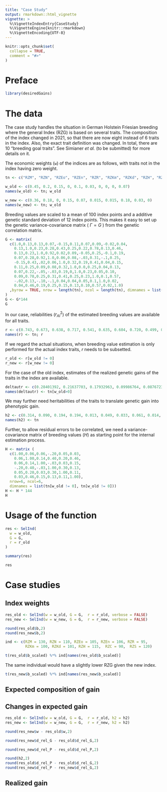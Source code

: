```yaml
---
title: "Case Study"
output: rmarkdown::html_vignette
vignette: >
  %\VignetteIndexEntry{CaseStudy}
  %\VignetteEngine{knitr::rmarkdown}
  %\VignetteEncoding{UTF-8}
---
```


```r
knitr::opts_chunk$set(
  collapse = TRUE,
  comment = "#>"
)
```

# Preface

```r
library(desiredGains)
```

# The data

The case study handles the situation in German Holstein Friesian breeding where the general Index (RZG) is based on several traits. The composition of the index changed in 2021, so that there are now eight instead of 6 traits in the index. Also, the exact trait definition was changed. In total, there are 10 "breeding goal traits". See Simianer *et al.* (to be submitted) for more details on it.

The economic weights (`w`) of the indices are as follows, with traits not in the index having zero weight.

```r
tn <- c("RZM", "RZN", "RZEo", "RZEn", "RZR", "RZKm", "RZKd", "RZH", "RZC", "RZS")

w_old <- c(0.45, 0.2, 0.15, 0, 0.1, 0.03, 0, 0, 0, 0.07)
names(w_old) <- tn; w_old

w_new <- c(0.36, 0.18, 0, 0.15, 0.07, 0.015, 0.015, 0.18, 0.03, 0)
names(w_new) <- tn; w_old

```

Breeding values are scaled to a mean of 100 index points and a additive genetic standard deviation of 12 index points. This makes it easy to set up the genetic variance-covariance matrix ( $\Gamma = G$ ) from the genetic correlation matrix.

```r
G <- matrix(
  c(1.0,0.13,0.13,0.07,-0.15,0.11,0.07,0.09,-0.02,0.04,
    0.13,1.0,0.23,0.28,0.43,0.25,0.22,0.78,0.13,0.46,
    0.13,0.23,1.0,0.92,0.02,0.09,-0.05,0.25,-0.1,0.19,
    0.07,0.28,0.92,1.0,0.06,0.08,-.03,0.31,-.1,0.25,
    -0.15,0.43,.02,0.06,1.0,0.32,0.19,0.41,0.04,0.15,
    0.11,0.25,0.09,0.08,0.32,1.0,0.0,0.25,0.04,0.13,
    0.07,0.22,-.05,-.03,0.19,0,1.0,0.23,0.05,0.10,
    0.09,0.78,0.25,0.31,0.41,0.25,0.23,1.0,0.1,0.57,
    -.02,0.13,-.10,-.1,0.04,0.04,0.05,0.1,1.0,0.02,
    0.04,0.46,0.19,0.25,0.15,0.13,0.10,0.57,0.02,1.0)
  ,byrow = TRUE, nrow = length(tn), ncol = length(tn), dimnames = list(tn, tn)
)
G <- G*144
G
```

In our case, reliabilities ($r^2_{AI}$) of the estimated breeding values are available for all traits.

```r
r <- c(0.743, 0.673, 0.638, 0.717, 0.541, 0.635, 0.604, 0.720, 0.499, 0.764)
names(r) <- tn; r

```

If we regard the actual situations, when breeding value estimation is only performed for the actual index traits, $r$ needs to be subsetted.

```r
r_old <- r[w_old != 0]
r_new <- r[w_new != 0]
```

For the case of the old index, estimates of the realized genetic gains of the traits in the index are available.

```r
deltautr <- c(0.28401392, 0.21637703, 0.17932963, 0.09986764, 0.08767239, 0.13273939)
names(deltautr) <- tn[w_old>0]

```

We may further need heritabilities of the traits to translate genetic gain into phenotypic gain.

```r
h2 <- c(0.314, 0.090, 0.194, 0.194, 0.013, 0.049, 0.033, 0.061, 0.014, 0.273)
names(h2) <- tn
```

Further, to allow residual errors to be correlated, we need a variance-covariance matrix of breeding values ($H$) as starting point for the internal estimation process.

```r

H <- matrix (
  c(1.00,0.06,0.06,-.20,0.05,0.03,
    0.06,1.00,0.14,0.40,0.20,0.46,
    0.06,0.14,1.00,-.03,0.03,0.15,
    -.20,0.40,-.03,1.00,0.30,0.13,
    0.05,0.20,0.03,0.30,1.00,0.11,
    0.03,0.46,0.15,0.13,0.11,1.00),
  nrow=6, ncol=6,
  dimnames = list(tn[w_old != 0], tn[w_old != 0]))
H <- H * 144
H
```

# Usage of the function

```r
res <- SelInd(
  w = w_old,
  G = G,
  r = r_old
)

```

```r
summary(res)
```

```r
res
```

# Case studies

## Index weights

```r
res_old <- SelInd(w = w_old, G = G,  r = r_old, verbose = FALSE)
res_new <- SelInd(w = w_new, G = G,  r = r_new, verbose = FALSE)
```

```r
round(res_old$b,2)
round(res_new$b,2)
```

```r

ind <- c(RZM = 130, RZN = 110, RZEo = 105, RZEn = 106, RZR = 95,
         RZKm = 100, RZKd = 101, RZH = 115,  RZC = 90,  RZS = 120)
```

```r
t(res_old$b_scaled) %*% ind[names(res_old$b_scaled)]
```

The same individual would have a slightly lower RZG given the new index.

```r
t(res_new$b_scaled) %*% ind[names(res_new$b_scaled)]
```

## Expected composition of gain

## Changes in expected gain

```r
res_old <- SelInd(w = w_old, G = G,  r = r_old, h2 = h2)
res_new <- SelInd(w = w_new, G = G,  r = r_new, h2 = h2)

```

```r
round(res_new$w - res_old$w,2)
```

```r
round(res_new$d_rel_G - res_old$d_rel_G,2)
```

```r
round(res_new$d_rel_P - res_old$d_rel_P,2)
```

```r
round(h2,2)
round(res_old$d_rel_P - res_old$d_rel_G,2)
round(res_new$d_rel_P - res_new$d_rel_G,2)

```

## Realized gain
